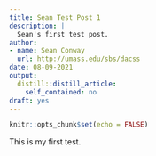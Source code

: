 ```yaml
---
title: Sean Test Post 1
description: |
  Sean's first test post.
author:
- name: Sean Conway
  url: http://umass.edu/sbs/dacss
date: 08-09-2021
output:
  distill::distill_article:
    self_contained: no
draft: yes
---
```



```r
knitr::opts_chunk$set(echo = FALSE)
```
  
This is my first test.
